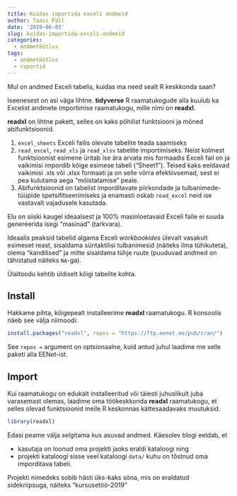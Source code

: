 ```yaml
---
title: Kuidas importida exceli andmeid
author: Taavi Päll
date: '2019-06-03'
slug: kuidas-importida-exceli-andmeid
categories:
  - andmetöötlus
tags:
  - andmetöötlus
  - raportid
---
```


Mul on andmed Exceli tabelis, kuidas ma need sealt R keskkonda saan? 

Iseenesest on asi väga lihtne. **tidyverse** R raamatukogude alla kuulub ka Excelist andmete importimise raamatukogu, mille nimi on **readxl**.

**readxl** on lihtne pakett, selles on kaks põhilist funktsiooni ja mõned abifunktsioonid.

1. `excel_sheets` Exceli failis olevate tabelite teada saamiseks
2. `read_excel`, `read_xls` ja `read_xlsx` tabelite importimiseks. Neist kolmest funktsioonist esimene üritab ise ära arvata mis formaadis Exceli fail on ja vaikimisi impordib kõige esimese tabeli ("Sheet1"). Teised kaks eeldavad vaikimisi .xls või .xlsx formaati ja on selle võrra efektiivsemad, sest ei pea kulutama aega "mõistatamise" peale.
3. Abifunktsioonid on tabelist imporditavate piirkondade ja tulbanimede-tüüpide spetsifitseerimiseks ja enamasti oskab `read_excel` neid ise vastavalt vajadusele kasutada. 

Elu on siiski kaugel ideaalsest ja 100% masinloetavaid Exceli faile ei suuda genereerida isegi "masinad" (tarkvara). 

Ideaalis peaksid tabelid algama Exceli *workbookides* ülevalt vasakult esimeset reast, sisaldama süntaktilisi tulbanimesid (näiteks ilma tühikuteta), olema "kandilised" ja mitte sisaldama tühje ruute (puuduvad andmed on tähistatud näiteks `NA`-ga).

Ülaltoodu kehtib üldiselt kõigi tabelite kohta.

## Install

Hakkame pihta, kõigepealt installeerime **readxl** raamatukogu. R konsoolis näeb see välja niimoodi:
```r
install.packages("readxl", repos = "https://ftp.eenet.ee/pub/cran/")
```

See `repos =` argument on optsionaalne, kuid antud juhul laadime me selle paketi alla EENet-ist.

## Import

Kui raamatukogu on edukalt installeeritud või täiesti juhuslikult juba varasemast olemas, laadime oma töökeskkonda **readxl** raamatukogu, et selles olevad funktsioonid meile R keskonnas kättesaadavaks muutuksid. 

```r
library(readxl)
```

Edasi peame välja selgitama kus asuvad andmed. Käesolev blogi eeldab, et 

- kasutaja on loonud oma projekti jaoks eraldi kataloogi ning 
- projekti kataloogi sisse veel kataloogi `data/` kuhu on tõstnud oma imporditava tabeli.

Projekti nimedeks sobib hästi üks-kaks sõna, mis on eraldatud sidekriipsuga, näiteks "kursusetöö-2019"


